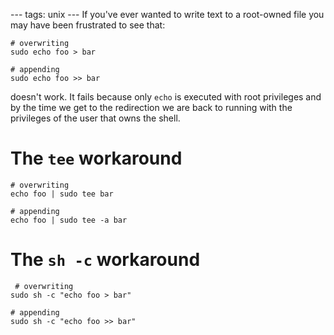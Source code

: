 ---
tags: unix
---
If you've ever wanted to write text to a root-owned file you may have been frustrated to see that:

<pre># overwriting
sudo echo foo > bar

# appending
sudo echo foo >> bar</pre>

doesn't work. It fails because only <tt>echo</tt> is executed with root privileges and by the time we get to the redirection we are back to running with the privileges of the user that owns the shell.

= The <tt>tee</tt> workaround =

<pre># overwriting
echo foo | sudo tee bar

# appending
echo foo | sudo tee -a bar</pre>

= The <tt>sh -c</tt> workaround =

<pre> # overwriting
sudo sh -c "echo foo > bar"

# appending
sudo sh -c "echo foo >> bar"</pre>
